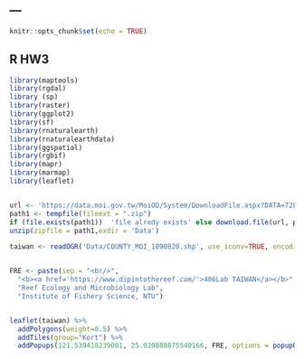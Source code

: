 ---
---

```r
knitr::opts_chunk$set(echo = TRUE)
```

## R HW3


```r
library(maptools)
library(rgdal)
library (sp)
library(raster)
library(ggplot2)
library(sf)
library(rnaturalearth)
library(rnaturalearthdata)
library(ggspatial)
library(rgbif)
library(mapr)
library(marmap)
library(leaflet)


url <- 'https://data.moi.gov.tw/MoiOD/System/DownloadFile.aspx?DATA=72874C55-884D-4CEA-B7D6-F60B0BE85AB0'
path1 <- tempfile(fileext = ".zip")
if (file.exists(path1))  'file alredy exists' else download.file(url, path1, mode="wb")
unzip(zipfile = path1,exdir = 'Data')

taiwan <- readOGR('Data/COUNTY_MOI_1090820.shp', use_iconv=TRUE, encoding='UTF-8')


FRE <- paste(sep = "<br/>",
  "<b><a href='https://www.dipintothereef.com/'>406Lab TAIWAN</a></b>",
  "Reef Ecology and Microbiology Lab",
  "Institute of Fishery Science, NTU")


leaflet(taiwan) %>%
  addPolygons(weight=0.5) %>%
  addTiles(group="Kort") %>%
  addPopups(121.539418239001, 25.020888875540166, FRE, options = popupOptions(closeButton = FALSE))

```

